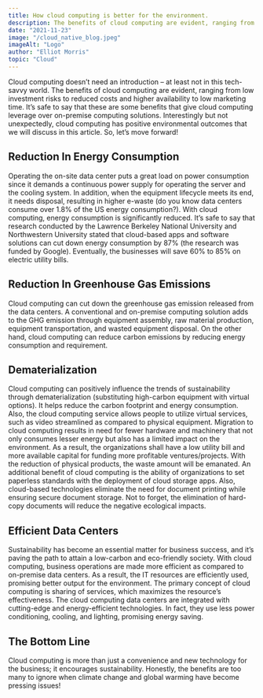 ```yaml
---
title: How cloud computing is better for the environment.
description: The benefits of cloud computing are evident, ranging from low investment risks to reduced costs and higher availability to low marketing time.
date: "2021-11-23"
image: "/cloud_native_blog.jpeg"
imageAlt: "Logo"
author: "Elliot Morris"
topic: "Cloud"
---
```


Cloud computing doesn’t need an introduction – at least not in this tech-savvy world. The benefits of cloud computing are evident, ranging from low investment risks to reduced costs and higher availability to low marketing time. It’s safe to say that these are some benefits that give cloud computing leverage over on-premise computing solutions.
Interestingly but not unexpectedly, cloud computing has positive environmental outcomes that we will discuss in this article. So, let’s move forward!

## Reduction In Energy Consumption

Operating the on-site data center puts a great load on power consumption since it demands a continuous power supply for operating the server and the cooling system. In addition, when the equipment lifecycle meets its end, it needs disposal, resulting in higher e-waste (do you know data centers consume over 1.8% of the US energy consumption?).
With cloud computing, energy consumption is significantly reduced. It’s safe to say that research conducted by the Lawrence Berkeley National University and Northwestern University stated that cloud-based apps and software solutions can cut down energy consumption by 87% (the research was funded by Google). Eventually, the businesses will save 60% to 85% on electric utility bills.

## Reduction In Greenhouse Gas Emissions

Cloud computing can cut down the greenhouse gas emission released from the data centers. A conventional and on-premise computing solution adds to the GHG emission through equipment assembly, raw material production, equipment transportation, and wasted equipment disposal. On the other hand, cloud computing can reduce carbon emissions by reducing energy consumption and requirement.

## Dematerialization

Cloud computing can positively influence the trends of sustainability through dematerialization (substituting high-carbon equipment with virtual options). It helps reduce the carbon footprint and energy consumption. Also, the cloud computing service allows people to utilize virtual services, such as video streamlined as compared to physical equipment.
Migration to cloud computing results in need for fewer hardware and machinery that not only consumes lesser energy but also has a limited impact on the environment. As a result, the organizations shall have a low utility bill and more available capital for funding more profitable ventures/projects. With the reduction of physical products, the waste amount will be emanated.
An additional benefit of cloud computing is the ability of organizations to set paperless standards with the deployment of cloud storage apps. Also, cloud-based technologies eliminate the need for document printing while ensuring secure document storage. Not to forget, the elimination of hard-copy documents will reduce the negative ecological impacts.

## Efficient Data Centers

Sustainability has become an essential matter for business success, and it’s paving the path to attain a low-carbon and eco-friendly society. With cloud computing, business operations are made more efficient as compared to on-premise data centers. As a result, the IT resources are efficiently used, promising better output for the environment.
The primary concept of cloud computing is sharing of services, which maximizes the resource’s effectiveness. The cloud computing data centers are integrated with cutting-edge and energy-efficient technologies. In fact, they use less power conditioning, cooling, and lighting, promising energy saving.

## The Bottom Line

Cloud computing is more than just a convenience and new technology for the business; it encourages sustainability. Honestly, the benefits are too many to ignore when climate change and global warming have become pressing issues!
